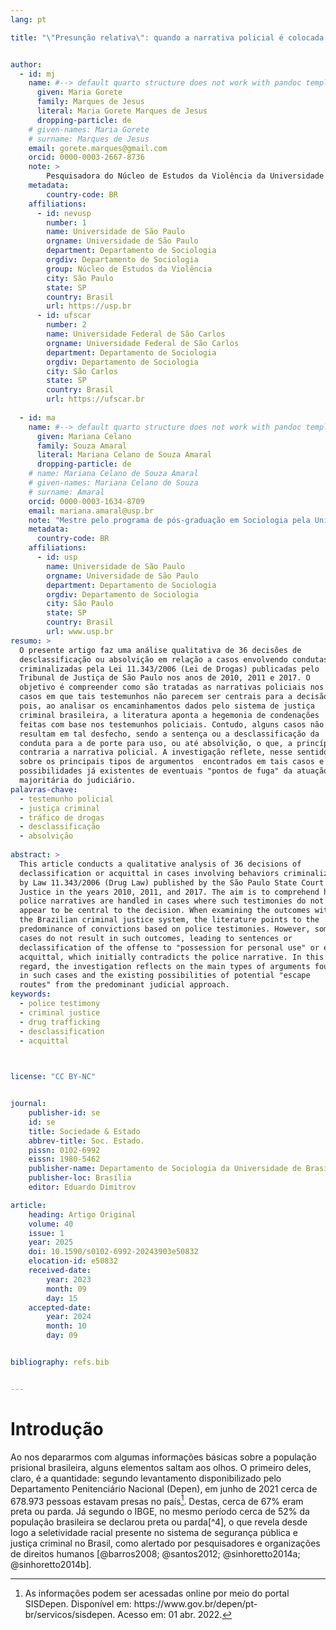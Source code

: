 ```yaml
---
lang: pt

title: "\"Presunção relativa\": quando a narrativa policial é colocada à prova nos processos de tráfico de drogas"


author:
  - id: mj
    name: #--> default quarto structure does not work with pandoc template 
      given: Maria Gorete
      family: Marques de Jesus
      literal: Maria Gorete Marques de Jesus
      dropping-particle: de
    # given-names: Maria Gorete
    # surname: Marques de Jesus
    email: gorete.marques@gmail.com
    orcid: 0000-0003-2667-8736
    note: >
        Pesquisadora do Núcleo de Estudos da Violência da Universidade de São Paulo (NEV-USP). Professora do departamento de sociologia da Universidade Federal de São Carlos.
    metadata: 
        country-code: BR
    affiliations:
      - id: nevusp
        number: 1
        name: Universidade de São Paulo
        orgname: Universidade de São Paulo
        department: Departamento de Sociologia
        orgdiv: Departamento de Sociologia
        group: Núcleo de Estudos da Violência
        city: São Paulo
        state: SP
        country: Brasil
        url: https://usp.br
      - id: ufscar
        number: 2
        name: Universidade Federal de São Carlos
        orgname: Universidade Federal de São Carlos
        department: Departamento de Sociologia
        orgdiv: Departamento de Sociologia
        city: São Carlos
        state: SP
        country: Brasil
        url: https://ufscar.br
  
  - id: ma
    name: #--> default quarto structure does not work with pandoc template 
      given: Mariana Celano
      family: Souza Amaral
      literal: Mariana Celano de Souza Amaral
      dropping-particle: de
    # name: Mariana Celano de Souza Amaral
    # given-names: Mariana Celano de Souza 
    # surname: Amaral
    orcid: 0000-0003-1634-8709
    email: mariana.amaral@usp.br
    note: "Mestre pelo programa de pós-graduação em Sociologia pela Universidade de São Paulo (USP)."
    metadata: 
      country-code: BR
    affiliations:
      - id: usp
        name: Universidade de São Paulo
        orgname: Universidade de São Paulo
        department: Departamento de Sociologia
        orgdiv: Departamento de Sociologia
        city: São Paulo
        state: SP
        country: Brasil
        url: www.usp.br
resumo: >
  O presente artigo faz uma análise qualitativa de 36 decisões de
  desclassificação ou absolvição em relação a casos envolvendo condutas
  criminalizadas pela Lei 11.343/2006 (Lei de Drogas) publicadas pelo
  Tribunal de Justiça de São Paulo nos anos de 2010, 2011 e 2017. O
  objetivo é compreender como são tratadas as narrativas policiais nos
  casos em que tais testemunhos não parecem ser centrais para a decisão,
  pois, ao analisar os encaminhamentos dados pelo sistema de justiça
  criminal brasileira, a literatura aponta a hegemonia de condenações
  feitas com base nos testemunhos policiais. Contudo, alguns casos não
  resultam em tal desfecho, sendo a sentença ou a desclassificação da
  conduta para a de porte para uso, ou até absolvição, o que, a princípio,
  contraria a narrativa policial. A investigação reflete, nesse sentido,
  sobre os principais tipos de argumentos  encontrados em tais casos e as
  possibilidades já existentes de eventuais "pontos de fuga" da atuação
  majoritária do judiciário.
palavras-chave: 
  - testemunho policial
  - justiça criminal
  - tráfico de drogas
  - desclassificação
  - absolvição
  
abstract: > 
  This article conducts a qualitative analysis of 36 decisions of
  declassification or acquittal in cases involving behaviors criminalized
  by Law 11.343/2006 (Drug Law) published by the São Paulo State Court of
  Justice in the years 2010, 2011, and 2017. The aim is to comprehend how
  police narratives are handled in cases where such testimonies do not
  appear to be central to the decision. When examining the outcomes within
  the Brazilian criminal justice system, the literature points to the
  predominance of convictions based on police testimonies. However, some
  cases do not result in such outcomes, leading to sentences or
  declassification of the offense to "possession for personal use" or even
  acquittal, which initially contradicts the police narrative. In this
  regard, the investigation reflects on the main types of arguments found
  in such cases and the existing possibilities of potential "escape
  routes" from the predominant judicial approach.
keywords:
  - police testimony
  - criminal justice
  - drug trafficking
  - desclassification
  - acquittal


  
license: "CC BY-NC"


journal:
    publisher-id: se
    id: se
    title: Sociedade & Estado
    abbrev-title: Soc. Estado.
    pissn: 0102-6992
    eissn: 1980-5462
    publisher-name: Departamento de Sociologia da Universidade de Brasília
    publisher-loc: Brasília
    editor: Eduardo Dimitrov

article:
    heading: Artigo Original
    volume: 40
    issue: 1
    year: 2025
    doi: 10.1590/s0102-6992-20243903e50832
    elocation-id: e50832
    received-date:
        year: 2023
        month: 09
        day: 15
    accepted-date:
        year: 2024
        month: 10
        day: 09


bibliography: refs.bib


---
```


# Introdução 

Ao nos depararmos com algumas informações básicas sobre a população
prisional brasileira, alguns elementos saltam aos olhos. O primeiro
deles, claro, é a quantidade: segundo levantamento disponibilizado pelo
Departamento Penitenciário Nacional (Depen), em junho de 2021 cerca de
678.973 pessoas estavam presas no país[^3]. Destas, cerca de 67% eram
preta ou parda. Já segundo o IBGE, no mesmo período cerca de 52% da
população brasileira se declarou preta ou parda[^4], o que revela desde
logo a seletividade racial presente no sistema de segurança pública e
justiça criminal no Brasil, como alertado por pesquisadores e
organizações de direitos humanos [@barros2008; @santos2012; @sinhoretto2014a; @sinhoretto2014b].


[^3]: As informações podem ser acessadas online por meio do portal
    SISDepen. Disponível em:
    https://www.gov.br/depen/pt-br/servicos/sisdepen. Acesso em: 01 abr.
    2022.

